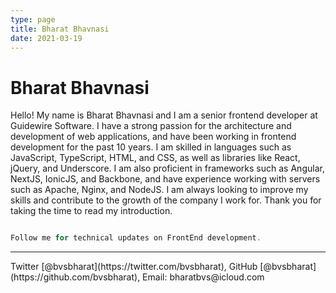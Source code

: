 ```yaml
---
type: page
title: Bharat Bhavnasi
date: 2021-03-19
---
```


# Bharat Bhavnasi

Hello! My name is Bharat Bhavnasi and I am a senior frontend developer at Guidewire Software.
I have a strong passion for the architecture and development of web applications, and have been working in frontend development for the past 10 years. I am skilled in languages such as JavaScript, TypeScript, HTML, and CSS, as well as libraries like React, jQuery, and Underscore. I am also proficient in frameworks such as Angular, NextJS, IonicJS, and Backbone, and have experience working with servers such as Apache, Nginx, and NodeJS. I am always looking to improve my skills and contribute to the growth of the company I work for. Thank you for taking the time to read my introduction.

```js

Follow me for technical updates on FrontEnd development.

```

---

<div>
  Twitter [@bvsbharat](https://twitter.com/bvsbharat), 
  GitHub [@bvsbharat](https://github.com/bvsbharat), 
  Email: bharatbvs@icloud.com
</div>
